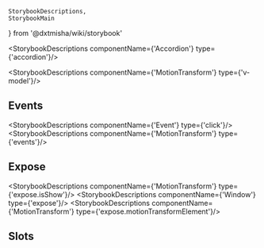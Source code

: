     StorybookDescriptions,
    StorybookMain
} from '@dxtmisha/wiki/storybook'


[//]: # (:documentation-import [!] System label / Системная метка)
[//]: # (:documentation-import [!] System label / Системная метка)

<Meta of={Accordion}/>
<StorybookMain
    name={AccordionWikiStorybook.getName()}
    description={AccordionWikiStorybook.getDescription()}
    story={Accordion.Accordion}
/>

[//]: # (:documentation-body [!] System label / Системная метка)

<StorybookDescriptions componentName={'Accordion'} type={'accordion'}/>

<StorybookDescriptions componentName={'MotionTransform'} type={'v-model'}/>
<Canvas of={Accordion.AccordionVModel}/>
    
[//]: # (:documentation-body [!] System label / Системная метка)

[//]: # (:documentation-events [!] System label / Системная метка)
## Events

<StorybookDescriptions componentName={'Event'} type={'click'}/>
<StorybookDescriptions componentName={'MotionTransform'} type={'events'}/>
    
[//]: # (:documentation-events [!] System label / Системная метка)

[//]: # (:documentation-expose [!] System label / Системная метка)
## Expose

<StorybookDescriptions componentName={'MotionTransform'} type={'expose.isShow'}/>
<StorybookDescriptions componentName={'Window'} type={'expose'}/>
<StorybookDescriptions componentName={'MotionTransform'} type={'expose.motionTransformElement'}/>
    
[//]: # (:documentation-expose [!] System label / Системная метка)

[//]: # (:documentation-slots [!] System label / Системная метка)
## Slots

<Canvas of={Accordion.AccordionSlots}/>
<StorybookDescriptions componentName={'Accordion'} type={'slots'}/>
<StorybookDescriptions componentName={'Slot'} type={'label'}/>
<StorybookDescriptions componentName={'Slot'} type={'caption'}/>
<StorybookDescriptions componentName={'Slot'} type={'description'}/>
<StorybookDescriptions componentName={'Cell'} type={'slots'}/>
    
[//]: # (:documentation-slots [!] System label / Системная метка)
